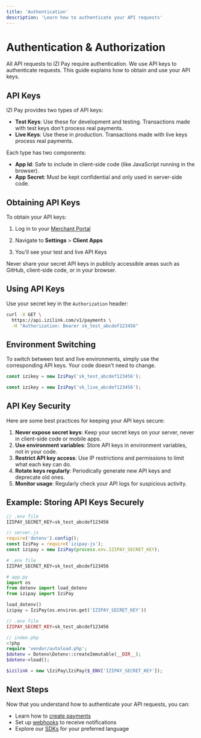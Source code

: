 ```yaml
---
title: 'Authentication'
description: 'Learn how to authenticate your API requests'
---
```


# Authentication & Authorization

All API requests to IZI Pay require authentication. We use API keys to authenticate requests. This guide explains how to obtain and use your API keys.

## API Keys

IZI Pay provides two types of API keys:

- **Test Keys**: Use these for development and testing. Transactions made with test keys don't process real payments.
- **Live Keys**: Use these in production. Transactions made with live keys process real payments.

Each type has two components:

- **App Id**: Safe to include in client-side code (like JavaScript running in the browser).
- **App Secret**: Must be kept confidential and only used in server-side code.

## Obtaining API Keys

To obtain your API keys:

1. Log in to your [Merchant Portal](https://portal.izipay.ao)
2. Navigate to **Settings** > **Client Apps**
3. You'll see your test and live API Keys

    <Warning>
  Never share your secret API keys in publicly accessible areas such as GitHub, client-side code, or in your browser.
</Warning>

## Using API Keys

Use your secret key in the `Authorization` header:

```bash
curl -X GET \
  https://api.izilink.com/v1/payments \
  -H "Authorization: Bearer sk_test_abcdef123456"
```

## Environment Switching

To switch between test and live environments, simply use the corresponding API keys. Your code doesn't need to change.

<CodeGroup>

```javascript Test Environment
const izikey = new IziPay('sk_test_abcdef123456');
```

```javascript Live Environment
const izikey = new IziPay('sk_live_abcdef123456');
```

</CodeGroup>

## API Key Security

Here are some best practices for keeping your API keys secure:

1. **Never expose secret keys**: Keep your secret keys on your server, never in client-side code or mobile apps.
2. **Use environment variables**: Store API keys in environment variables, not in your code.
3. **Restrict API key access**: Use IP restrictions and permissions to limit what each key can do.
4. **Rotate keys regularly**: Periodically generate new API keys and deprecate old ones.
5. **Monitor usage**: Regularly check your API logs for suspicious activity.

## Example: Storing API Keys Securely

<CodeGroup>

```javascript Node.js
// .env file
IZIPAY_SECRET_KEY=sk_test_abcdef123456

// server.js
require('dotenv').config();
const IziPay = require('izipay-js');
const izipay = new IziPay(process.env.IZIPAY_SECRET_KEY);
```

```python Python
# .env file
IZIPAY_SECRET_KEY=sk_test_abcdef123456

# app.py
import os
from dotenv import load_dotenv
from izipay import IziPay

load_dotenv()
izipay = IziPay(os.environ.get('IZIPAY_SECRET_KEY'))
```

```php PHP
// .env file
IZIPAY_SECRET_KEY=sk_test_abcdef123456

// index.php
<?php
require 'vendor/autoload.php';
$dotenv = Dotenv\Dotenv::createImmutable(__DIR__);
$dotenv->load();

$izilink = new \IziPay\IziPay($_ENV['IZIPAY_SECRET_KEY']);
```

</CodeGroup>

## Next Steps

Now that you understand how to authenticate your API requests, you can:

- Learn how to [create payments](/api-reference/payments/create-payment)
- Set up [webhooks](/webhooks/overview) to receive notifications
- Explore our [SDKs](/sdks/overview) for your preferred language 